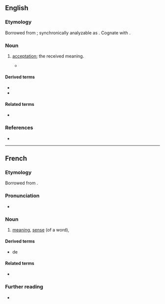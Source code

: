 ==English==

===Etymology===
{{PIE root|en|keh₂p}}
Borrowed from {{bor|en|la|acceptiō|acceptiō, acceptiōnis|acceptance}}; synchronically analyzable as {{af|en|accept|-ion}}. Cognate with {{cog|fr|acception}}.

===Noun===
{{en-noun}}

# {{lb|en|obsolete}} [[acceptation]]; the received meaning.
#* {{quote-book|passage=Here the word "baron" is not to be taken in that restrictive sense to which the modern ''acception'' hath confined it.|author=Fuller}}

====Derived terms====
* {{l|en|acception of persons}}
* {{l|en|acception of faces}} <!--ecclesiastic, obsolete: [[favoritism]]; [[partiality]]. - Wyclif-->

====Related terms====
* {{l|en|accept}}

===References===
* {{R:Webster 1913}}

----

==French==

===Etymology===
Borrowed from {{bor|fr|la|acceptiō|acceptiō, acceptiōnem}}.

===Pronunciation===
* {{fr-IPA}}

===Noun===
{{fr-noun|f}}

# [[meaning]], [[sense]] (of a word), {{l|en|acceptation}}
#: {{syn|fr|sens|signification}}

====Derived terms====
* {{l|fr|sans acception}} de

====Related terms====
* {{l|fr|accepter}}

===Further reading===
* {{R:TLFi}}